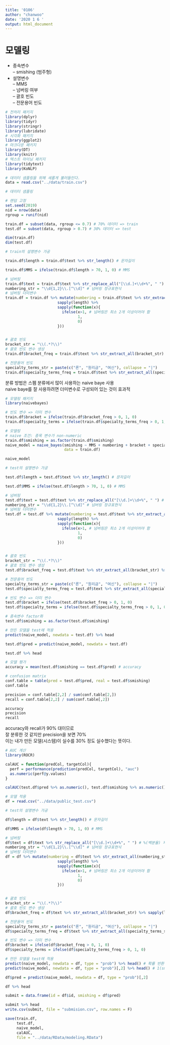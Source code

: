 ```yaml
---
title: '0106'
author: "chanwoo"
date: '2020 1 6 '
output: html_document
---
```



# 모델링
- 종속변수  
-- smishing (범주형)  
- 설명변수  
-- MMS  
-- 넘버링 여부  
-- 괄호 빈도  
-- 전문용어 빈도  

```r
# 전처리 패키지
library(dplyr)
library(tidyr)
library(stringr)
library(lubridate)
# 시각화 패키지
library(ggplot2)
# 마크다운 패키지
library(DT)
library(knitr)
# 텍스트 마이닝 패키지
library(tidytext)
library(KoNLP)

# 데이터 샘플링을 위해 새롭게 불러들인다.
data = read.csv("../data/train.csv")
```


```r
# 데이터 샘플링

# 랜덤 고정
set.seed(2019)
nid = nrow(data)
rgroup = runif(nid)

train.df = subset(data, rgroup <= 0.7) # 70% 데이터 => train 
test.df = subset(data, rgroup > 0.7) # 30% 데이터 => test

dim(train.df)
dim(test.df)
```



```r
# train의 설명변수 가공

train.df$length = train.df$text %>% str_length() # 문자길이

train.df$MMS = ifelse(train.df$length > 70, 1, 0) # MMS

# 넘버링
train.df$text = train.df$text %>% str_replace_all("[\\d.]+\\d+%", " ") # %(백분율) 제거
numbering_str = "\\d{1,2}\\.[^\\d]" # 넘버링 정규표현식 
# 넘버링 더미변수
train.df = train.df %>% mutate(numbering = train.df$text %>% str_extract_all(numbering_str) %>% 
                       sapply(length) %>%
                       sapply(function(x){
                         ifelse(x>1, # 넘버링은 최소 2개 이상이어야 함
                                1,
                                0)
                       }))


# 괄호 빈도
bracket_str = "\\(.*?\\)"
# 괄호 빈도 변수 생성
train.df$bracket_freq = train.df$text %>% str_extract_all(bracket_str) %>% sapply(length)

# 전문용어 빈도
specialty_terms_str = paste(c("론", "원리금", "여신"), collapse = "|")
train.df$specialty_terms_freq = train.df$text %>% str_extract_all(specialty_terms_str) %>% sapply(length)

```


분류 방법은 스펨 분류에서 많이 사용하는 naive baye 사용  
naive baye를 잘 사용하려면 더미변수로 구성되어 있는 것이 효과적  

```r
# 모델링 패키지
library(naivebayes)

# 빈도 변수 => 더미 변수
train.df$bracket = ifelse(train.df$bracket_freq > 0, 1, 0)
train.df$specialty_terms = ifelse(train.df$specialty_terms_freq > 0, 1, 0)

# 모델링
# naive 조건: 종목 변수가 non-numeric
train.df$smishing = as.factor(train.df$smishing)
naive_model = naive_bayes(smishing ~ MMS + numbering + bracket + specialty_terms,
                          data = train.df)

naive_model
```

```r
# test의 설명변수 가공

test.df$length = test.df$text %>% str_length() # 문자길이

test.df$MMS = ifelse(test.df$length > 70, 1, 0) # MMS

# 넘버링
test.df$text = test.df$text %>% str_replace_all("[\\d.]+\\d+%", " ") # %(백분율) 제거
numbering_str = "\\d{1,2}\\.[^\\d]" # 넘버링 정규표현식 
# 넘버링 더미변수
test.df = test.df %>% mutate(numbering = test.df$text %>% str_extract_all(numbering_str) %>% 
                       sapply(length) %>%
                       sapply(function(x){
                         ifelse(x>1, # 넘버링은 최소 2개 이상이어야 함
                                1,
                                0)
                       }))


# 괄호 빈도
bracket_str = "\\(.*?\\)"
# 괄호 빈도 변수 생성
test.df$bracket_freq = test.df$text %>% str_extract_all(bracket_str) %>% sapply(length)

# 전문용어 빈도
specialty_terms_str = paste(c("론", "원리금", "여신"), collapse = "|")
test.df$specialty_terms_freq = test.df$text %>% str_extract_all(specialty_terms_str) %>% sapply(length)

# 빈도 변수 => 더미 변수
test.df$bracket = ifelse(test.df$bracket_freq > 0, 1, 0)
test.df$specialty_terms = ifelse(test.df$specialty_terms_freq > 0, 1, 0)

# 종속변수 factor화
test.df$smishing = as.factor(test.df$smishing)
```


```r
# 만든 모델을 test에 적용
predict(naive_model, newdata = test.df) %>% head

test.df$pred = predict(naive_model, newdata = test.df)

test.df %>% head
```

```r
# 모델 평가
accuracy = mean(test.df$smishing == test.df$pred) # accuracy

# confusion matrix
conf.table = table(pred = test.df$pred, real = test.df$smishing)
conf.table

precision = conf.table[2,2] / sum(conf.table[2,])
recall = conf.table[2,2] / sum(conf.table[,2])

accuracy
precision
recall
```
accuracy와 recall가 90% 대이므로  
잘 분류한 것 같지만 precision을 보면 70%  
이는 내가 만든 모델(시스템)이 실수를 30% 정도 실수했다는 뜻이다.  

```r
# AUC 계산
library(ROCR)

calAUC = function(predCol, targetCol){
  perf = performance(prediction(predCol, targetCol), "auc")
  as.numeric(perf@y.values)
}

calAUC(test.df$pred %>% as.numeric(), test.df$smishing %>% as.numeric())
```

```r
# 모델 적용
df = read.csv("../data/public_test.csv")

# test의 설명변수 가공

df$length = df$text %>% str_length() # 문자길이

df$MMS = ifelse(df$length > 70, 1, 0) # MMS

# 넘버링
df$text = df$text %>% str_replace_all("[\\d.]+\\d+%", " ") # %(백분율) 제거
numbering_str = "\\d{1,2}\\.[^\\d]" # 넘버링 정규표현식 
# 넘버링 더미변수
df = df %>% mutate(numbering = df$text %>% str_extract_all(numbering_str) %>% 
                       sapply(length) %>%
                       sapply(function(x){
                         ifelse(x>1, # 넘버링은 최소 2개 이상이어야 함
                                1,
                                0)
                       }))


# 괄호 빈도
bracket_str = "\\(.*?\\)"
# 괄호 빈도 변수 생성
df$bracket_freq = df$text %>% str_extract_all(bracket_str) %>% sapply(length)

# 전문용어 빈도
specialty_terms_str = paste(c("론", "원리금", "여신"), collapse = "|")
df$specialty_terms_freq = df$text %>% str_extract_all(specialty_terms_str) %>% sapply(length)

# 빈도 변수 => 더미 변수
df$bracket = ifelse(df$bracket_freq > 0, 1, 0)
df$specialty_terms = ifelse(df$specialty_terms_freq > 0, 1, 0)

```

```r
# 만든 모델을 test에 적용
predict(naive_model, newdata = df, type = "prob") %>% head() # 확률 반환
predict(naive_model, newdata = df, type = "prob")[,2] %>% head() # 1(smishing)일 확률

df$pred = predict(naive_model, newdata = df, type = "prob")[,2]

df %>% head
```

```r
submit = data.frame(id = df$id, smishing = df$pred)

submit %>% head
write.csv(submit, file = "submision.csv", row.names = F)
```

```r
save(train.df,
     test.df,
     naive_model,
     calAUC,
     file = "../data/RData/modeling.RData")
```

